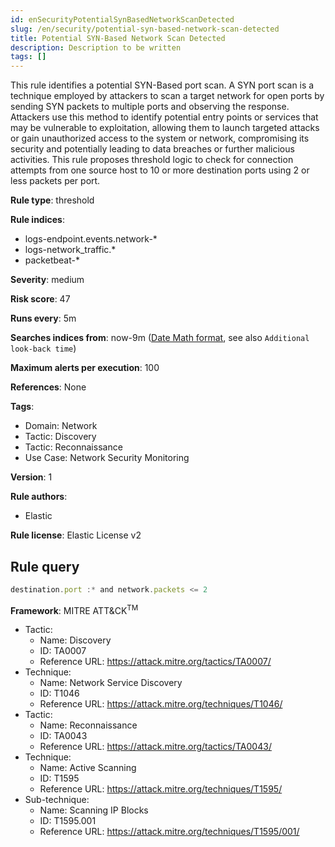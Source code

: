 ```yaml
---
id: enSecurityPotentialSynBasedNetworkScanDetected
slug: /en/security/potential-syn-based-network-scan-detected
title: Potential SYN-Based Network Scan Detected
description: Description to be written
tags: []
---
```


<div id="potential-syn-based-network-scan-detected"></div>

This rule identifies a potential SYN-Based port scan. A SYN port scan is a technique employed by attackers to scan a target network for open ports by sending SYN packets to multiple ports and observing the response. Attackers use this method to identify potential entry points or services that may be vulnerable to exploitation, allowing them to launch targeted attacks or gain unauthorized access to the system or network, compromising its security and potentially leading to data breaches or further malicious activities. This rule proposes threshold logic to check for connection attempts from one source host to 10 or more destination ports using 2 or less packets per port.

**Rule type**: threshold

**Rule indices**: 

* logs-endpoint.events.network-*
* logs-network_traffic.*
* packetbeat-*

**Severity**: medium

**Risk score**: 47

**Runs every**: 5m

**Searches indices from**: now-9m ([Date Math format](((ref))/common-options.html#date-math), see also <DocLink id="enSecurityRulesUiCreate" section="set-the-rules-schedule">`Additional look-back time`</DocLink>)

**Maximum alerts per execution**: 100

**References**: None

**Tags**: 

* Domain: Network
* Tactic: Discovery
* Tactic: Reconnaissance
* Use Case: Network Security Monitoring

**Version**: 1

**Rule authors**: 

* Elastic

**Rule license**: Elastic License v2

## Rule query

```js
destination.port :* and network.packets <= 2

```

**Framework**: MITRE ATT&CK<sup>TM</sup>

* Tactic:
    * Name: Discovery
    * ID: TA0007
    * Reference URL: https://attack.mitre.org/tactics/TA0007/
* Technique:
    * Name: Network Service Discovery
    * ID: T1046
    * Reference URL: https://attack.mitre.org/techniques/T1046/
* Tactic:
    * Name: Reconnaissance
    * ID: TA0043
    * Reference URL: https://attack.mitre.org/tactics/TA0043/
* Technique:
    * Name: Active Scanning
    * ID: T1595
    * Reference URL: https://attack.mitre.org/techniques/T1595/
* Sub-technique:
    * Name: Scanning IP Blocks
    * ID: T1595.001
    * Reference URL: https://attack.mitre.org/techniques/T1595/001/

